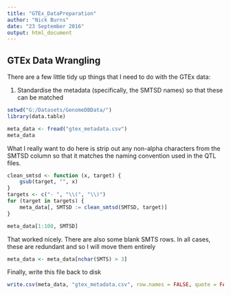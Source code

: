 ```yaml
---
title: "GTEx_DataPreparation"
author: "Nick Burns"
date: "23 September 2016"
output: html_document
---
```


## GTEx Data Wrangling  

There are a few little tidy up things that I need to do with the GTEx data:  

  1. Standardise the metadata (specifically, the SMTSD names) so that these can be matched  
  
```r
setwd("G:/Datasets/GenomeDBData/")
library(data.table)

meta_data <- fread("gtex_metadata.csv")
meta_data
```

What I really want to do here is strip out any non-alpha characters from the SMTSD column so that it matches the naming convention used in the QTL files.

```r
clean_smtsd <- function (x, target) {
    gsub(target, "", x)
}
targets <- c("- ", "\\(", "\\)")
for (target in targets) {
    meta_data[, SMTSD := clean_smtsd(SMTSD, target)]
}

meta_data[1:100, SMTSD]
```

That worked nicely. There are also some blank SMTS rows. In all cases, these are redundant and so I will move them entirely

```r
meta_data <- meta_data[nchar(SMTS) > 3]
```

Finally, write this file back to disk

```r
write.csv(meta_data, "gtex_metadata.csv", row.names = FALSE, quote = FALSE)
```